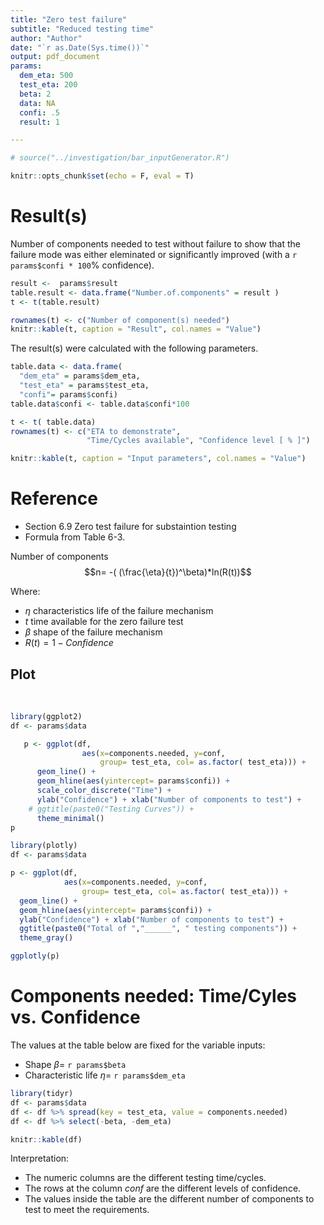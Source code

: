 ```yaml
---
title: "Zero test failure"
subtitle: "Reduced testing time"
author: "Author"
date: "`r as.Date(Sys.time())`"
output: pdf_document
params: 
  dem_eta: 500
  test_eta: 200
  beta: 2
  data: NA
  confi: .5
  result: 1

---
```


```r
# source("../investigation/bar_inputGenerator.R")
```

```r
knitr::opts_chunk$set(echo = F, eval = T)
```


# Result(s)

Number of components needed to test without failure to show that the failure mode was either eleminated or significantly 
improved (with a ```r params$confi * 100```% confidence).

```r
result <-  params$result
table.result <- data.frame("Number.of.components" = result )
t <- t(table.result)

rownames(t) <- c("Number of component(s) needed")
knitr::kable(t, caption = "Result", col.names = "Value")
```

The result(s) were calculated with the following parameters. 

```r
table.data <- data.frame(
  "dem_eta" = params$dem_eta, 
  "test_eta" = params$test_eta, 
  "confi"= params$confi)
table.data$confi <- table.data$confi*100

t <- t( table.data)
rownames(t) <- c("ETA to demonstrate", 
                 "Time/Cycles available", "Confidence level [ % ]")

knitr::kable(t, caption = "Input parameters", col.names = "Value")
```


# Reference 
- Section 6.9 Zero test failure for substaintion testing
- Formula from Table 6-3.

Number of components $$n= -( (\frac{\eta}{t})^\beta)*ln(R(t))$$

Where:  

- $\eta$ characteristics life of the failure mechanism
- $t$ time available for the zero failure test 
- $\beta$ shape of the failure mechanism
- $R(t) = 1 - Confidence$







\pagebreak

## Plot 

<br/>

  
```r
library(ggplot2)
df <- params$data

   p <- ggplot(df, 
                aes(x=components.needed, y=conf, 
                    group= test_eta, col= as.factor( test_eta))) +
      geom_line() + 
      geom_hline(aes(yintercept= params$confi)) + 
      scale_color_discrete("Time") +
      ylab("Confidence") + xlab("Number of components to test") + 
    # ggtitle(paste0("Testing Curves")) + 
      theme_minimal()
p
```

```r
library(plotly)
df <- params$data

p <- ggplot(df, 
            aes(x=components.needed, y=conf, 
                group= test_eta, col= as.factor( test_eta))) +
  geom_line() + 
  geom_hline(aes(yintercept= params$confi)) +
  ylab("Confidence") + xlab("Number of components to test") + 
  ggtitle(paste0("Total of ","______", " testing components")) +
  theme_gray()

ggplotly(p)
```


\pagebreak  

# Components needed: Time/Cyles vs. Confidence  

The values at the table below are fixed for the variable inputs:   

* Shape  $\beta =$ `r params$beta`
* Characteristic life $\eta =$ `r params$dem_eta`


  
```r
library(tidyr)
df <- params$data
df <- df %>% spread(key = test_eta, value = components.needed)
df <- df %>% select(-beta, -dem_eta)

knitr::kable(df)
```

Interpretation:  

  - The numeric columns are the different testing time/cycles.
  - The rows at the column *conf* are the different levels of confidence.
  - The values inside the table are the different number of components to test to meet
the requirements.
